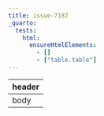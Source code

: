 ```yaml
---
title: issue-7187
_quarto:
  tests:
    html:
      ensureHtmlElements:
        - []
        - ["table.table"]
---
```


::: {html-table-processing="none"}

```{=html}
<table>
  <thead><tr><th>header</th></tr></thead>
  <tbody><tr><td>body</td></tr></tbody>
</table>
```

:::